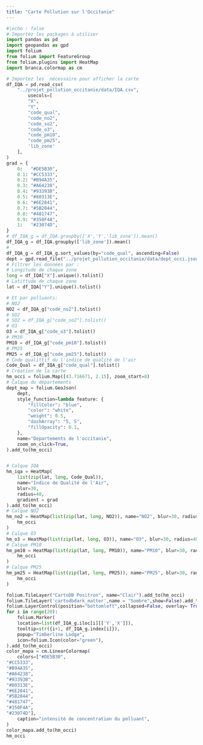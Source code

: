 ```yaml
---
title: "Carte Pollution sur l'Occitanie"
---
```

```python
#|echo : false
# Importez les packages à utiliser
import pandas as pd
import geopandas as gpd
import folium
from folium import FeatureGroup
from folium.plugins import HeatMap
import branca.colormap as cm

# Importez les  nécessaire pour afficher la carte
df_IQA = pd.read_csv(
    "../projet_pollution_occitanie/data/IQA.csv",
        usecols=[
        "X",
        "Y",
        "code_qual",
        "code_no2",
        "code_so2",
        "code_o3",
        "code_pm10",
        "code_pm25",
        'lib_zone'
    ],
)
grad = {
    0:   "#DE5B30",
    0.1: "#CC5333",
    0.2: "#B94A35",
    0.3: "#A64238",
    0.4: "#93393B",
    0.5: "#80313E",
    0.6: "#6E2841",
    0.7: "#5B2044",
    0.8: "#481747",
    0.9: "#350F4A",
    1:   "#23074D",
}
# df_IQA_g = df_IQA.groupby(['X','Y','lib_zone']).mean()
df_IQA_g = df_IQA.groupby(['lib_zone']).mean()
# 
df_IQA_g = df_IQA_g.sort_values(by="code_qual", ascending=False)
dept = gpd.read_file("../projet_pollution_occitanie/data/dept_occi.json")
# Filtrer les données par :
# Longitude de chaque zone
long = df_IQA["X"].unique().tolist()
# Latittude de chaque zone
lat = df_IQA["Y"].unique().tolist()

# Et par polluants:
# NO2
NO2 = df_IQA_g["code_no2"].tolist()
# SO2
# SO2 = df_IQA_g["code_so2"].tolist()
# O3
O3 = df_IQA_g["code_o3"].tolist()
# PM10
PM10 = df_IQA_g["code_pm10"].tolist()
# PM25
PM25 = df_IQA_g["code_pm25"].tolist()
# Code qualittif du l'indice de qualité de l'air
Code_Qual = df_IQA_g["code_qual"].tolist()
# Création de la carte
hm_occi = folium.Map([43.716671, 2.15], zoom_start=8)
# Calque du départements
dept_map = folium.GeoJson(
    dept,
    style_function=lambda feature: {
        "fillColor": "blue",
        "color": "white",
        "weight": 0.5,
        "dashArray": "5, 5",
        "fillOpacity": 0.1,
    },
    name="Departements de l'occitanie",
    zoom_on_click=True,
).add_to(hm_occi)


# Calque IQA
hm_iqa = HeatMap(
    list(zip(lat, long, Code_Qual)),
    name="Indice de Qualité de l'Air",
    blur=30,
    radius=40,
    gradient = grad
).add_to(hm_occi)
# Calque NO2
hm_no2 = HeatMap(list(zip(lat, long, NO2)), name="NO2", blur=30, radius=40,show=False, gradient= grad).add_to(
    hm_occi
)
# Calque O3
hm_o3 = HeatMap(list(zip(lat, long, O3)), name="O3", blur=30, radius=40,show=False,gradient= grad).add_to(hm_occi)
# Calque PM10
hm_pm10 = HeatMap(list(zip(lat, long, PM10)), name="PM10", blur=30, radius=40,show=False, gradient= grad).add_to(
    hm_occi
)
# Calque PM25
hm_pm25 = HeatMap(list(zip(lat, long, PM25)), name="PM25", blur=30, radius=40,show=False, gradient=grad).add_to(
    hm_occi
)

folium.TileLayer("CartoDB Positron", name="Clair").add_to(hm_occi)
folium.TileLayer('cartodbdark_matter',name = "Sombre",show=False).add_to(hm_occi)
folium.LayerControl(position="bottomleft",collapsed=False, overlay= True).add_to(hm_occi)
for i in range(20):
    folium.Marker(
    location=list(df_IQA_g.iloc[i][['Y','X']]),
    tooltip=str({i+1, df_IQA_g.index[i]}),
    popup="Timberline Lodge",
    icon=folium.Icon(color="green"),
).add_to(hm_occi)
color_mapa = cm.LinearColormap(
    colors=["#DE5B30",
"#CC5333",
"#B94A35",
"#A64238",
"#93393B",
"#80313E",
"#6E2841",
"#5B2044",
"#481747",
"#350F4A",
"#23074D"],
    caption="intensité de concentration du polluant",
)
color_mapa.add_to(hm_occi)
hm_occi
```